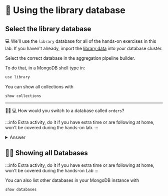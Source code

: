 
# 👐 Using the library database

## Select the library database

💻 We'll use the `library` database for all of the hands-on exercises in this lab.
If you haven't already, import the [library data](https://mdb.link/import-library-data) into your database cluster.

<Tabs groupId="aggregations">
  <TabItem value="atlas" label="Atlas UI">

Select the correct database in the aggregation pipeline builder.


<Screenshot src="/img/30-simple-queries/select-db.png" url="http://cloud.mongodb.com/yourcluster" alt="AtlasUI Showing the available DBs" />

  </TabItem>
  <TabItem value="mongodb-shell" label="MongoDB Shell">

To do that, in a MongoDB shell type in:

```js
use library
```

You can show all collections with

```js
show collections
```

---

🦸‍♂️ 💻 How would you switch to a database called `orders`?

:::info
Extra activity, do it if you have extra time or are following at home, won't be covered during the hands-on lab.
:::

<details>
<summary>Answer</summary>
<div>

```js
use orders
```

Even if this database does not yet exists, MongoDB can change to it. If we create a collection, users, etc. then this DB will get created.

Remember to get back to the library database by using:

```js
use library
```
</div>
</details>

## 🦸‍♂️ Showing all Databases

:::info
Extra activity, do it if you have extra time or are following at home, won't be covered during the hands-on Lab
:::

You can also list other databases in your MongoDB instance with

```js
show databases
```


  </TabItem>

</Tabs>

